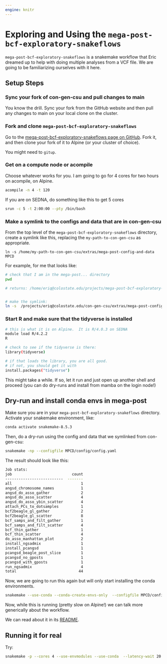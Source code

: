 ```yaml
---
engine: knitr
---
```


# Exploring and Using the `mega-post-bcf-exploratory-snakeflows` {#mega-post}


`mega-post-bcf-exploratory-snakeflows` is a snakemake workflow that Eric dreamed
up to help with doing multiple analyses from a VCF file.  We are going to
be familiarizing ourselves with it here.


## Setup Steps

### Sync your fork of con-gen-csu and pull changes to main

You know the drill.  Sync your fork from the GitHub website and then
pull any changes to main on your local clone on the cluster.


### Fork and clone `mega-post-bcf-exploratory-snakeflows`

Go to the [mega-post-bcf-exploratory-snakeflows page on GitHub](https://github.com/eriqande/mega-post-bcf-exploratory-snakeflows/tree/main).  Fork it, and then clone your fork of it to Alpine (or your cluster of choice).

You might need to `gitup`.



### Get on a compute node or acompile

Choose whatever works for you. I am going to go for 4 cores for two hours on acompile,
on Alpine.
```sh
acompile -n 4 -t 120
```

If you are on SEDNA, do something like this to get 5 cores
```sh
srun -c 5 -t 2:00:00 --pty /bin/bash
```

### Make a symlink to the configs and data that are in con-gen-csu

From the top level of the `mega-post-bcf-exploratory-snakeflows` directory,
create a symlink like this, replacing the `my-path-to-con-gen-csu` as appropriate.
```
ln -s /home/my-path-to-con-gen-csu/extras/mega-post-config-and-data MPCD
```

For example, for me that looks like:
```sh
# check that I am in the mega-post... directory
pwd

# returns: /home/eriq@colostate.edu/projects/mega-post-bcf-exploratory-snakeflows


# make the symlink:
ln -s  /projects/eriq@colostate.edu/con-gen-csu/extras/mega-post-config-and-data MPCD
```



### Start R and make sure that the tidyverse is installed

```sh
# this is what it is on Alpine.  It is R/4.0.3 on SEDNA
module load R/4.2.2  
R

# check to see if the tidyverse is there:
library(tidyverse)

# if that loads the library, you are all good.
# if not, you should get it with
install.packages("tidyverse")
```

This might take a while.  If so, let it run and just open up another shell and proceed
(you can do dry-runs and install from mamba on the login node!)


## Dry-run and install conda envs in mega-post

Make sure you are in your `mega-post-bcf-exploratory-snakeflows` directory.
Activate your snakemake environment, like:
```sh
conda activate snakemake-8.5.3
```

Then, do a dry-run using the config and data that we symlinked from con-gen-csu:
```sh
snakemake -np --configfile MPCD/config/config.yaml
```

The result should look like this:
```sh
Job stats:
job                           count
--------------------------  -------
all                               1
angsd_chromosome_names            1
angsd_do_asso_gather              2
angsd_do_asso_scatter             4
angsd_do_asso_ybin_scatter        4
attach_PCs_to_dotsamples          1
bcf2beagle_gl_gather              2
bcf2beagle_gl_scatter             8
bcf_samps_and_filt_gather         1
bcf_samps_and_filt_scatter        4
bcf_thin_gather                   1
bcf_thin_scatter                  4
do_asso_manhattan_plot            2
install_ngsadmix                  1
install_pcangsd                   1
pcangsd_beagle_post_slice         1
pcangsd_no_gposts                 1
pcangsd_with_gposts               1
run_ngsadmix                      4
total                            44

```

Now, we are going to run this again but will only start installing the
conda environments.  

```sh
snakemake --use-conda --conda-create-envs-only  --configfile MPCD/config/config.yaml
```

Now, while this is running (pretty slow on Alpine!) we can talk more generically about
the workflow.

We can read about it in its [README](https://github.com/eriqande/mega-post-bcf-exploratory-snakeflows/blob/main/README.md).  



## Running it for real

Try:

```sh
snakemake -p --cores 4 --use-envmodules --use-conda  --latency-wait 20 --keep-going  --configfile MPCD/config/config.yaml
```